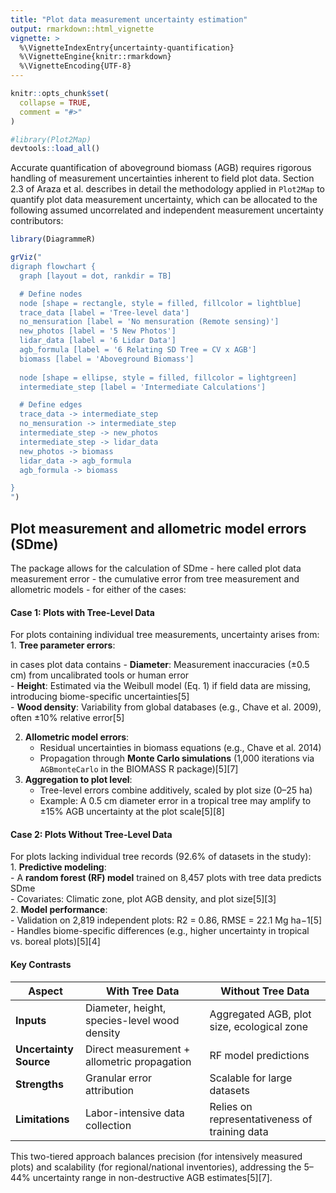 ```yaml
---
title: "Plot data measurement uncertainty estimation"
output: rmarkdown::html_vignette
vignette: >
  %\VignetteIndexEntry{uncertainty-quantification}
  %\VignetteEngine{knitr::rmarkdown}
  %\VignetteEncoding{UTF-8}
---
```


```r
knitr::opts_chunk$set(
  collapse = TRUE,
  comment = "#>"
)
```

```r
#library(Plot2Map)
devtools::load_all()
```






Accurate quantification of aboveground biomass (AGB) requires rigorous handling of measurement uncertainties inherent to field plot data. Section 2.3 of Araza et al. describes in detail the methodology applied in `Plot2Map` to quantify plot data measurement uncertainty, which can be allocated to the following assumed uncorrelated and independent measurement uncertainty contributors:




```r

library(DiagrammeR)

grViz("
digraph flowchart {
  graph [layout = dot, rankdir = TB]

  # Define nodes
  node [shape = rectangle, style = filled, fillcolor = lightblue]
  trace_data [label = 'Tree-level data']
  no_mensuration [label = 'No mensuration (Remote sensing)']
  new_photos [label = '5 New Photos']
  lidar_data [label = '6 Lidar Data']
  agb_formula [label = '6 Relating SD Tree = CV x AGB']
  biomass [label = 'Aboveground Biomass']
  
  node [shape = ellipse, style = filled, fillcolor = lightgreen]
  intermediate_step [label = 'Intermediate Calculations']

  # Define edges
  trace_data -> intermediate_step
  no_mensuration -> intermediate_step
  intermediate_step -> new_photos
  intermediate_step -> lidar_data
  new_photos -> biomass
  lidar_data -> agb_formula
  agb_formula -> biomass

}
")
```


## Plot measurement and allometric model errors (SDme)

The package allows for the calculation of SDme - here called plot data measurement error - the cumulative error from tree measurement and allometric models - for either of the cases:


#### **Case 1: Plots with Tree-Level Data**  
For plots containing individual tree measurements, uncertainty arises from:  
1. **Tree parameter errors**:  

in cases plot data contains 
   - **Diameter**: Measurement inaccuracies (±0.5 cm) from uncalibrated tools or human error  
   - **Height**: Estimated via the Weibull model (Eq. 1) if field data are missing, introducing biome-specific uncertainties[5]  
   - **Wood density**: Variability from global databases (e.g., Chave et al. 2009), often ±10% relative error[5]  

2. **Allometric model errors**:  
   - Residual uncertainties in biomass equations (e.g., Chave et al. 2014)  
   - Propagation through **Monte Carlo simulations** (1,000 iterations via `AGBmonteCarlo` in the BIOMASS R package)[5][7]  


3. **Aggregation to plot level**:  
   - Tree-level errors combine additively, scaled by plot size (0–25 ha)  
   - Example: A 0.5 cm diameter error in a tropical tree may amplify to ±15% AGB uncertainty at the plot scale[5][8]  

#### **Case 2: Plots Without Tree-Level Data**  
For plots lacking individual tree records (92.6% of datasets in the study):  
1. **Predictive modeling**:  
   - A **random forest (RF) model** trained on 8,457 plots with tree data predicts SDme  
   - Covariates: Climatic zone, plot AGB density, and plot size[5][3]  
2. **Model performance**:  
   - Validation on 2,819 independent plots: R2 = 0.86, RMSE = 22.1 Mg ha−1[5]  
   - Handles biome-specific differences (e.g., higher uncertainty in tropical vs. boreal plots)[5][4]  

#### **Key Contrasts**  
| **Aspect**            | **With Tree Data**                          | **Without Tree Data**                     |  
|-------------------------|---------------------------------------------|-------------------------------------------|  
| **Inputs**             | Diameter, height, species-level wood density | Aggregated AGB, plot size, ecological zone |  
| **Uncertainty Source** | Direct measurement + allometric propagation | RF model predictions                      |  
| **Strengths**          | Granular error attribution                  | Scalable for large datasets               |  
| **Limitations**        | Labor-intensive data collection            | Relies on representativeness of training data |  

This two-tiered approach balances precision (for intensively measured plots) and scalability (for regional/national inventories), addressing the 5–44% uncertainty range in non-destructive AGB estimates[5][7].




